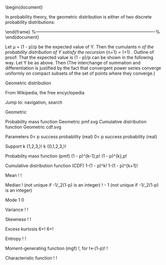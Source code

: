 

\documentclass[a4paper,12pt]{article}
%%%%%%%%%%%%%%%%%%%%%%%%%%%%%%%%%%%%%%%%%%%%%%%%%%%%%%%%%%%%%%%%%%%%%%%%%%%%%%%%%%%%%%%%%%%%%%%%%%%%%%%%%%%%%%%%%%%%%%%%%%%%%%%%%%%%%%%%%%%%%%%%%%%%%%%%%%%%%%%%%%%%%%%%%%%%%%%%%%%%%%%%%%%%%%%%%%%%%%%%%%%%%%%%%%%%%%%%%%%%%%%%%%%%%%%%%%%%%%%%%%%%%%%%%%%%
\usepackage{eurosym}
\usepackage{vmargin}
\usepackage{amsmath}
\usepackage{graphics}
\usepackage{epsfig}
\usepackage{multicol}
\usepackage{subfigure}
\usepackage{enumerate}
\usepackage{fancyhdr}
\usepackage{framed}

\setcounter{MaxMatrixCols}{10}
%TCIDATA{OutputFilter=LATEX.DLL}
%TCIDATA{Version=5.00.0.2570}
%TCIDATA{<META NAME="SaveForMode"CONTENT="1">}
%TCIDATA{LastRevised=Wednesday, February 23, 201113:24:34}
%TCIDATA{<META NAME="GraphicsSave" CONTENT="32">}
%TCIDATA{Language=American English}

\pagestyle{fancy}
\setmarginsrb{20mm}{0mm}{20mm}{25mm}{12mm}{11mm}{0mm}{11mm}
\lhead{StatsResource} \rhead{The Negative Binomial Distribution} \chead{Probability Distributions} %\input{tcilatex}

\begin{document}
\Large 

\subsection*{The Geometric Distribution}

\begin{itemize}
\item The geometric distribution is used for Bernouilli Trials, where the outcome are classified as either failures or successes (either one or the other).
\item The success event is usually the less probable of the two outcomes, although the definitions can be switched if makes the calculation easier.
\end{itemize} 


\Large

In probability theory, the geometric distribution is either of two discrete probability distributions:
\begin{itemize}
\item The probability distribution of the number of trials needed to get the first success, supported on the set $\{ 1, 2, 3, \ldots\}$, \bigskip
\item The probability distribution of the number of failures before the first success, supported on the set $\{ 0, 1, 2, 3, \ldots\}$

\item Which of these one calls "the" geometric distribution is a matter of convention and convenience. 
\item A solution for one type can quickly be surmised from the other.
\item These two different geometric distributions should not be confused with each other. 
\item Often, the name \textbf{shifted geometric distribution} is adopted for the former one (distribution of the number X); 
\item However, to avoid ambiguity, it is good practice to indicate which is intended, by mentioning what type is used explicitly.

\item The following geometric distribution equation is used for modeling the number of trials until the first success. 

\item each with success probability $p$ in each of the independent trials 
 
\item It’s the probability that the $k-$th trial is the first success, after $k-1$ failures in the previous trials, 

\item If the probability of success on each trial is $p$, then the probability that the $k-$th trial (out of $k$ trials) is the first success is
\[P(X = k) = (1-p)^{k-1}\,p\, \phantom{spa} \mbox{for k} = 1, 2, 3, \ldots \]


}
\item

By contrast, the following form of geometric distribution is used for modeling number of failures until the first success:
\[ P(X=k) = (1 - p)^k\,p\, \phantom{spa} \mbox{for k} = 1, 2, 3, \ldots \]

\item
In either case, the sequence of probabilities is a geometric sequence.

\item For example, suppose an ordinary die is thrown repeatedly until the first time a "1" appears. 
\item The probability distribution of the number of times it is thrown is supported on the infinite set ${ 1, 2, 3, \ldots }$ and is a geometric distribution with p = 1/6.

\item

The expected value of a geometrically distributed random variable X is 1/p and the variance is $(1 - p)/p^2$:
\[ \mathrm{E}(X) = \frac{1}{p}, \qquad\mathrm{var}(X) = \frac{1-p}{p^2}. \]

\item Similarly, the expected value of the geometrically distributed random variable Y (where Y corresponds to the pmf listed in the right column) is (1 - p)/p, 
and its variance is (1 - p)/p2:
\[ \mathrm{E}(Y) = \frac{1-p}{p}, \qquad\mathrm{var}(Y) = \frac{1-p}{p^2}.\]

\end{itemize}
\end{frame}
%----------------------------------------------------------------------------------%
\end{document}


Let µ = (1 - p)/p be the expected value of Y. Then the cumulants \kappa_n of the probability distribution of Y satisfy the recursion
\kappa_{n+1} = \mu(\mu+1) \frac{d\kappa_n}{d\mu}.
Outline of proof: That the expected value is (1 - p)/p can be shown in the following way. Let Y be as above. Then
\begin{align} \mathrm{E}(Y) & {} =\sum_{k=0}^\infty (1-p)^k p\cdot k \\ & {} =p\sum_{k=0}^\infty(1-p)^k k \\ & {} = p\left[\frac{d}{dp}\left(-\sum_{k=0}^\infty (1-p)^k\right)\right](1-p) \\ & {} =-p(1-p)\frac{d}{dp}\frac{1}{p}=\frac{1-p}{p}. \end{align} 
(The interchange of summation and differentiation is justified by the fact that convergent power series converge uniformly on compact subsets of the set of points where they converge.)

\newpage


Geometric distribution

From Wikipedia, the free encyclopedia 

Jump to: navigation, search 


Geometric

Probability mass function
Geometric pmf.svg 
Cumulative distribution function
Geometric cdf.svg 

Parameters
0< p \leq 1 success probability (real) 0< p \leq 1 success probability (real) 

Support
k \in \{1,2,3,\dots\}\! k \in \{0,1,2,3,\dots\}\! 

Probability mass function (pmf)
(1 - p)^{k-1}\,p\! (1 - p)^{k}\,p\! 

Cumulative distribution function (CDF)
1-(1 - p)^k\! 1-(1 - p)^{k+1}\! 

Mean
\frac{1}{p}\! \frac{1-p}{p}\! 

Median
\left\lceil \frac{-1}{\log_2(1-p)} \right\rceil\! (not unique if -1/\log_2(1-p) is an integer) \left\lceil \frac{-1}{\log_2(1-p)} \right\rceil\! - 1 (not unique if -1/\log_2(1-p) is an integer) 

Mode
1 0 

Variance
\frac{1-p}{p^2}\! \frac{1-p}{p^2}\! 

Skewness
\frac{2-p}{\sqrt{1-p}}\! \frac{2-p}{\sqrt{1-p}}\! 

Excess kurtosis
6+\frac{p^2}{1-p}\! 6+\frac{p^2}{1-p}\! 

Entropy
\tfrac{-(1-p)\log_2 (1-p) - p \log_2 p}{p}\! \tfrac{-(1-p)\log_2 (1-p) - p \log_2 p}{p}\! 

Moment-generating function (mgf)
\frac{pe^t}{1-(1-p) e^t}\!,
for t<-\ln(1-p)\! \frac{p}{1-(1-p)e^t}\! 

Characteristic function
\frac{pe^{it}}{1-(1-p)\,e^{it}}\! \frac{p}{1-(1-p)\,e^{it}}\! 
